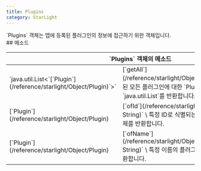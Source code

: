 ```yaml
---
title: Plugins
category: StarLight
---
```


<Section>
  `Plugins` 객체는 앱에 등록된 플러그인의 정보에 접근하기 위한 객체입니다.
</Section>
<Section>
  ## 메소드

  <Table>
    <Thead>
      <Tr>
        <Th colSpan="2">`Plugins` 객체의 메소드</Th>
      </Tr>
    </Thead>
    <Tbody>
      <Tr>
        <Td><span>`java.util.List<`[`Plugin`](/reference/starlight/Object/Plugin)`>`</span></Td>
        <Td>
          [`getAll`](/reference/starlight/Object/Plugins/getAll)`()` \
          로드된 모든 플러그인에 대한 `Plugin` 객체를 모은 `java.util.List`를 반환합니다.
        </Td>
      </Tr>
      <Tr>
        <Td><span>[`Plugin`](/reference/starlight/Object/Plugin)</span></Td>
        <Td>
          [`ofId`](/reference/starlight/Object/Plugins/ofId)`(id: String)` \
          특정 ID로 식별되는 플러그인에 대한 `Plugin` 객체를 반환합니다.
        </Td>
      </Tr>
      <Tr>
        <Td><span>[`Plugin`](/reference/starlight/Object/Plugin)</span></Td>
        <Td>
          [`ofName`](/reference/starlight/Object/Plugins/ofName)`(name: String)` \
          특정 이름의 플러그인에 대한 `Plugin` 객체를 반환합니다.
        </Td>
      </Tr>
    </Tbody>
  </Table>
</Section>
